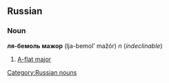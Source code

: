 ==Russian==
[[Category:Russian nouns]]
===Noun===
'''ля-бемоль мажор''' (lja-bemol’ mažór) ''n'' (''indeclinable'')

# [[A-flat major]]
